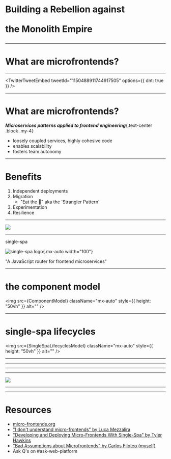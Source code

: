 
<h1 style={{ transform: "perspective(400px) rotateX(45deg)" }}>

<span>Building a Rebellion against</span>

<RebelAlliance
  width="7rem"
  height="7rem"
  className="mx-auto"
  aria-hidden="true"
/>

<span>the Monolith Empire</span>

</h1>

---

# What are microfrontends?

---


<TwitterTweetEmbed tweetId="1150488911744917505" options={{ dnt: true }} />

---

# What are microfrontends?

**_Microservices patterns applied to frontend engineering_**{.text-center .block .my-4}

- loosely coupled services, highly cohesive code
- enables scalability
- fosters team autonomy

---

# Benefits

1. Independent deployments
2. Migration
   - "Eat the 🐘" aka the 'Strangler Pattern'
3. Experimentation
4. Resilience

---


<div
  style={{
    width: "100vw",
    height: "100vh",
    backgroundImage: `url(${RebelBase})`,
    backgroundPosition: "center",
    backgroundSize: "cover",
  }}
>
  <img
    src="https://financesonline.com/uploads/2019/10/Canopy-logo1.png"
    className="mx-auto w-1/5"
  />
</div>

---

<p className="text-4xl text-center" style={{ color: "rgb(0, 17, 255)" }}>
  single-spa
</p>

![single-spa logo](https://single-spa.js.org/img/logo-white-bgblue.svg){.mx-auto width="100"}

<p className="font-light">"A JavaScript router for frontend microservices"</p>

---


<!-- https://excalidraw.com/#json=6328682335436800,YBcbfxpnnD1zZpREervmMA -->

# the component model

<img
  src={ComponentModel}
  className="mx-auto"
  style={{ height: "50vh" }}
  alt=""
/>

---


# single-spa lifecycles

<img
  src={SingleSpaLifecyclesModel}
  className="mx-auto"
  style={{ height: "50vh" }}
  alt=""
/>

---


<InitialPageLayout />

---


<AssignedPageLayout />

---


<ShipsPageLayout />

---


<div
  style={{
    width: "100vw",
    height: "100vh",
    backgroundColor: "#000",
    display: "flex",
    alignItems: "center",
    justifyContent: "center",
  }}
>
  <img src={DeathStarPlans} />
</div>

---

<div
  style={{
    width: "100vw",
    height: "100vh",
    backgroundImage:
      "url(https://cdn.newsapi.com.au/image/v1/0f21f7db89ac6ec923ae8c5c2b185a95)",
    backgroundPosition: "center",
    backgroundSize: "contain",
    backgroundRepeat: "no-repeat",
  }}
></div>

---

# Resources

- [micro-frontends.org](https://micro-frontends.org/)
- ["I don't understand micro-frontends" by Luca Mezzalira](https://medium.com/@lucamezzalira/i-dont-understand-micro-frontends-88f7304799a9)
- ["Developing and Deploying Micro-Frontends With Single-Spa" by Tyler Hawkins](https://medium.com/@thawkin3/developing-and-deploying-micro-frontends-with-single-spa-c8b49f2a1b1d)
- ["Bad Assumptions about Microfrontends" by Carlos Filoteo (myself)](https://filoxo.github.io/bad-assumptions-about-microfrontends/)
- Ask Q's on #ask-web-platform
